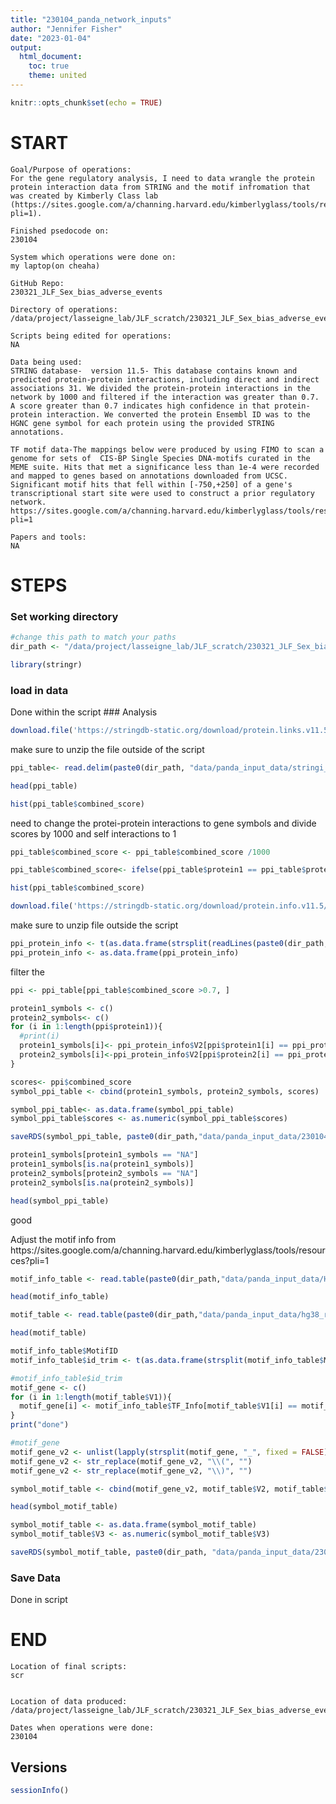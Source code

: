```yaml
---
title: "230104_panda_network_inputs"
author: "Jennifer Fisher"
date: "2023-01-04"
output:
  html_document:
    toc: true
    theme: united
---
```


```r
knitr::opts_chunk$set(echo = TRUE)
```


# START 
    Goal/Purpose of operations: 
    For the gene regulatory analysis, I need to data wrangle the protein protein interaction data from STRING and the motif infromation that was created by Kimberly Class lab (https://sites.google.com/a/channing.harvard.edu/kimberlyglass/tools/resources?pli=1). 
    
    Finished psedocode on:
    230104
    
    System which operations were done on: 
    my laptop(on cheaha)
    
    GitHub Repo:
    230321_JLF_Sex_bias_adverse_events
    
    Directory of operations:
    /data/project/lasseigne_lab/JLF_scratch/230321_JLF_Sex_bias_adverse_events
    
    Scripts being edited for operations:
    NA
    
    Data being used:
    STRING database-  version 11.5- This database contains known and predicted protein-protein interactions, including direct and indirect associations 31. We divided the protein-protein interactions in the network by 1000 and filtered if the interaction was greater than 0.7. A score greater than 0.7 indicates high confidence in that protein-protein interaction. We converted the protein Ensembl ID was to the HGNC gene symbol for each protein using the provided STRING annotations.
    
    TF motif data-The mappings below were produced by using FIMO to scan a genome for sets of  CIS-BP Single Species DNA-motifs curated in the MEME suite. Hits that met a significance less than 1e-4 were recorded and mapped to genes based on annotations downloaded from UCSC. Significant motif hits that fell within [-750,+250] of a gene's transcriptional start site were used to construct a prior regulatory network.  https://sites.google.com/a/channing.harvard.edu/kimberlyglass/tools/resources?pli=1
    
    Papers and tools: 
    NA

# STEPS

### Set working directory 
```r
#change this path to match your paths 
dir_path <- "/data/project/lasseigne_lab/JLF_scratch/230321_JLF_Sex_bias_adverse_events/"
```

```r
library(stringr)
```

### load in data
Done within the script
### Analysis

```r
download.file('https://stringdb-static.org/download/protein.links.v11.5/9606.protein.links.v11.5.txt.gz', destfile = paste0(dir_path, "data/panda_input_data/stringi_database_11_5_9606.txt.gz"), method = "wget", extra= "--no-check-certificate")
```
make sure to unzip the file outside of the script
```r
ppi_table<- read.delim(paste0(dir_path, "data/panda_input_data/stringi_database_11_5_9606.txt"), sep= " ", header = TRUE)
```

```r
head(ppi_table)
```

```r
hist(ppi_table$combined_score)
```
need to change the protei-protein interactions to gene symbols and divide scores by 1000 and self interactions to  1

```r
ppi_table$combined_score <- ppi_table$combined_score /1000
```


```r
ppi_table$combined_score<- ifelse(ppi_table$protein1 == ppi_table$protein2, 1, ppi_table$combined_score)
```

```r
hist(ppi_table$combined_score)
```

```r
download.file('https://stringdb-static.org/download/protein.info.v11.5/9606.protein.info.v11.5.txt.gz', destfile = paste0(dir_path, "data/panda_input_data/9606.protein.info.v11.5.txt.gz"), method = "wget", extra= "--no-check-certificate")
```

make sure to unzip file outside the script

```r
ppi_protein_info <- t(as.data.frame(strsplit(readLines(paste0(dir_path, "data/panda_input_data/9606.protein.info.v11.5.txt")), "\t")))
ppi_protein_info <- as.data.frame(ppi_protein_info)
```
filter the 
```r
ppi <- ppi_table[ppi_table$combined_score >0.7, ]
```


```r
protein1_symbols <- c()
protein2_symbols<- c()
for (i in 1:length(ppi$protein1)){
  #print(i)
  protein1_symbols[i]<- ppi_protein_info$V2[ppi$protein1[i] == ppi_protein_info$V1]
  protein2_symbols[i]<-ppi_protein_info$V2[ppi$protein2[i] == ppi_protein_info$V1]
}

```

```r
scores<- ppi$combined_score
symbol_ppi_table <- cbind(protein1_symbols, protein2_symbols, scores)
```

```r
symbol_ppi_table<- as.data.frame(symbol_ppi_table)
symbol_ppi_table$scores <- as.numeric(symbol_ppi_table$scores)
```


```r
saveRDS(symbol_ppi_table, paste0(dir_path,"data/panda_input_data/230104_symbol_ppi_network_11_5_0.rds"))
```

```r
protein1_symbols[protein1_symbols == "NA"]
protein1_symbols[is.na(protein1_symbols)]
protein2_symbols[protein2_symbols == "NA"]
protein2_symbols[is.na(protein2_symbols)]
```

```r
head(symbol_ppi_table)
```

good

Adjust the motif info from  https://sites.google.com/a/channing.harvard.edu/kimberlyglass/tools/resources?pli=1
    
```r
motif_info_table <- read.table(paste0(dir_path,"data/panda_input_data/Homo_sapiens_motifinfo.txt"), sep= "\t", header = TRUE)
```

```r
head(motif_info_table)
```

```r
motif_table <- read.table(paste0(dir_path,"data/panda_input_data/hg38_refseq_-750_250_1e-4"), sep= "\t")
```

```r
head(motif_table)
```

```r
motif_info_table$MotifID
motif_info_table$id_trim <- t(as.data.frame(strsplit(motif_info_table$MotifID, "_", fixed = FALSE)))[,1]
```

```r
#motif_info_table$id_trim
motif_gene <- c()
for (i in 1:length(motif_table$V1)){
  motif_gene[i] <- motif_info_table$TF_Info[motif_table$V1[i] == motif_info_table$id_trim]
}
print("done")
```

```r
#motif_gene
motif_gene_v2 <- unlist(lapply(strsplit(motif_gene, "_", fixed = FALSE), `[[`, 1))
motif_gene_v2 <- str_replace(motif_gene_v2, "\\(", "")
motif_gene_v2 <- str_replace(motif_gene_v2, "\\)", "")
```

```r
symbol_motif_table <- cbind(motif_gene_v2, motif_table$V2, motif_table$V3)
```

```r
head(symbol_motif_table)
```

```r
symbol_motif_table <- as.data.frame(symbol_motif_table)
symbol_motif_table$V3 <- as.numeric(symbol_motif_table$V3)
```

```r
saveRDS(symbol_motif_table, paste0(dir_path, "data/panda_input_data/230104_symbol_motif_table.rds"))
```

### Save Data
Done in script
    
# END
    Location of final scripts:
    scr
  
    
    Location of data produced:
    /data/project/lasseigne_lab/JLF_scratch/230321_JLF_Sex_bias_adverse_events/data/panda_input_data
    
    Dates when operations were done:
    230104
    
## Versions
```r
sessionInfo()
```


